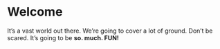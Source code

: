 # Welcome

It's a vast world out there. We're going to cover a lot of ground. Don't be scared. It's going to be **so. much. FUN!**
